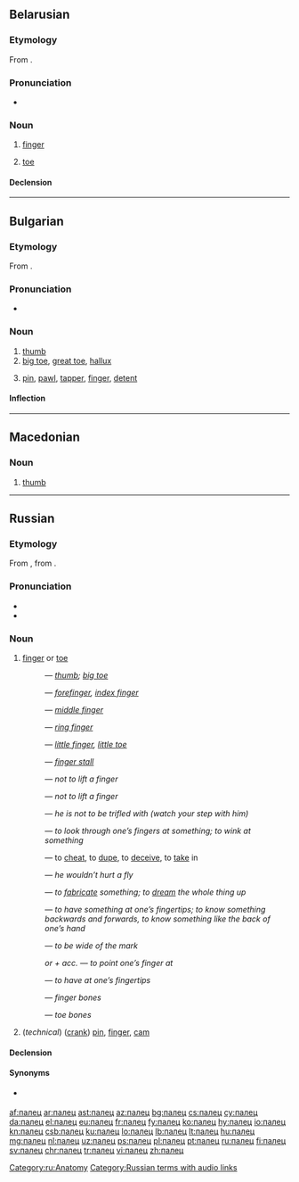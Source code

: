 ==Belarusian==
{{wikipedia|lang=be}}

===Etymology===
From {{etyl|sla-pro|be}} {{m|sla-pro|*palьcь}}.

===Pronunciation===
* {{audio|Be-палец.ogg|Audio|lang=be}}

===Noun===
{{be-noun|g=m|tr=pálec}}

# {{context|anatomy|lang=be}} [[finger]]
# {{context|anatomy|lang=be}} [[toe]]

====Declension====
{{be-decl-noun|па́лец|па́льцы|па́льца|па́льцаў|па́льцу|па́льцам|па́лец|па́льцы|па́льцам|па́льцамі|па́льцы|па́льцах}}

----

==Bulgarian==

===Etymology===
From {{etyl|sla-pro|bg}} {{m|sla-pro|*palьcь}}.

===Pronunciation===
* {{IPA|/ˈpalɛts/|lang=bg}}

===Noun===
{{bg-noun|g=m|tr=pálec}}

# [[thumb]]
# [[big toe]], [[great toe]], [[hallux]]
# {{context|technology|lang=bg}} [[pin]], [[pawl]], [[tapper]], [[finger]], [[detent]]

====Inflection====
{{bg-noun-m-k/ets|пал}}

----

==Macedonian==

===Noun===
{{mk-noun|m}} 

# [[thumb]]

----

==Russian==

===Etymology===
From {{etyl|orv|ru}} {{m|orv|пальць}}, from {{etyl|sla-pro|ru}} {{m|sla-pro|*palьcь||thumb, finger}}.

===Pronunciation===
* {{IPA|/ˈpalʲɪt͡s/|lang=ru}}
* {{audio|Ru-палец.ogg|Audio|lang=ru}}

===Noun===
{{ru-noun|па́лец|m-in|па́льца|па́льцы}}

# [[finger]] or [[toe]]
#: {{usex|па́лец ноги́|t=toe|inline=1|lang=ru}}
#: {{l|ru|большо́й па́лец}} — ''[[thumb]]; [[big toe]]''
#: {{l|ru|указа́тельный па́лец}} — ''[[forefinger]], [[index finger]]''
#: {{l|ru|сре́дний па́лец}} — ''[[middle finger]]''
#: {{l|ru|безымя́нный па́лец}} — ''[[ring finger]]''
#: {{l|ru|мизи́нец}} — ''[[little finger]], [[little toe]]''
#: {{lang|ru|[[предохранительный|предохрани́тельный]] ([[резиновый|рези́новый]]) па́лец}} — ''[[finger stall]]''
#: {{lang|ru|па́лец [[о]] па́лец [[не]] [[ударить|уда́рить]]}} — ''not to lift a finger''
#: {{lang|ru|па́льцем [[не]] [[шевелить|шевельну́ть]]}} — ''not to lift a finger''
#: {{lang|ru|[[он|ему́]] па́льца [[в]] [[рот]] [[не]] [[класть|клади́]]}} — ''he is not to be trifled with (watch your step with him)''
#: {{lang|ru|[[смотреть|смотре́ть]] [[сквозь]] па́льцы [[на]] [[что-либо]]}} — ''to look through one’s fingers at something; to wink at something''
#: {{lang|ru|[[обвести|обвести́]] [[вокруг|вокру́г]] па́льца}} — to [[cheat]], to [[dupe]], to [[deceive]], to [[take]] in
#: {{lang|ru|[[он]] па́льцем [[никто|никого́]] [[не]] [[трогать|тро́нет]]}} — ''he wouldn’t hurt a fly''
#: {{lang|ru|[[высосать|вы́сосать]] [[из]] па́льца [[что-либо]]}} — ''to [[fabricate]] something; to [[dream]] the whole thing up''
#: {{lang|ru|[[знать]] [[что-либо]] [[как]] [[свой|свои́]] [[пять]] па́льцев}} — ''to have something at one’s fingertips; to know something backwards and forwards, to know something like the back of one’s hand''
#: {{lang|ru|[[попасть|попа́сть]] па́льцем [[в]] [[небо|не́бо]]}} — ''to be wide of the mark''
#: {{l|ru|пока́зывать}} ''or'' {{lang|ru|[[указывать|ука́зывать]] па́льцем [[на]]}} ''+ acc.'' — ''to point one’s finger at''
#: {{lang|ru|[[знать]] [[как]] [[свой|свои́]] [[пять]] па́льцев}} — ''to have at one’s fingertips''
#: {{lang|ru|[[кость|ко́сти]] па́льцев}} — ''finger bones''
#: {{lang|ru|[[кость|ко́сти]] па́льцев [[нога|ног]]}} — ''toe bones''
# (''technical'') ([[crank]]) [[pin]], [[finger]], [[cam]]

====Declension====
{{ru-noun-table|1|па́льц||па́лец}}

====Synonyms====
* {{l|ru|перст}} {{qualifier|dated or poetic}}

[[Category:ru:Anatomy]]
[[Category:Russian terms with audio links]]

[[af:палец]]
[[ar:палец]]
[[ast:палец]]
[[az:палец]]
[[bg:палец]]
[[cs:палец]]
[[cy:палец]]
[[da:палец]]
[[el:палец]]
[[eu:палец]]
[[fr:палец]]
[[fy:палец]]
[[ko:палец]]
[[hy:палец]]
[[io:палец]]
[[kn:палец]]
[[csb:палец]]
[[ku:палец]]
[[lo:палец]]
[[lb:палец]]
[[lt:палец]]
[[hu:палец]]
[[mg:палец]]
[[nl:палец]]
[[uz:палец]]
[[ps:палец]]
[[pl:палец]]
[[pt:палец]]
[[ru:палец]]
[[fi:палец]]
[[sv:палец]]
[[chr:палец]]
[[tr:палец]]
[[vi:палец]]
[[zh:палец]]